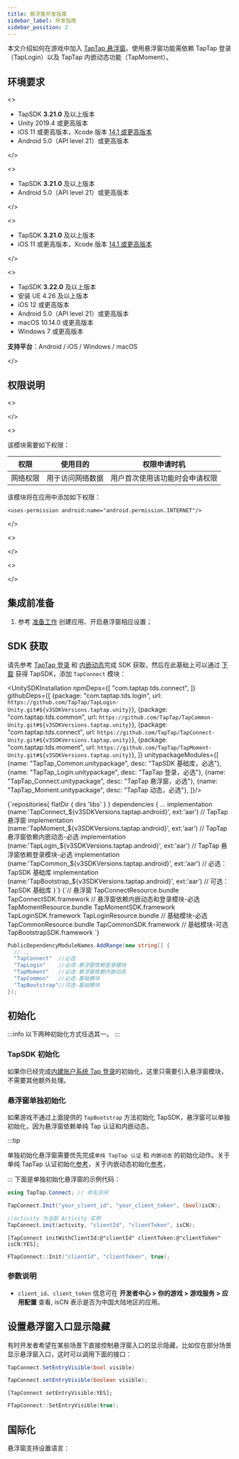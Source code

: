 ```yaml
---
title: 悬浮窗开发指南
sidebar_label: 开发指南
sidebar_position: 2
---
```



本文介绍如何在游戏中加入 [TapTap 悬浮窗](/v3/sdk/taptap-connect/features/)。使用悬浮窗功能需依赖 TapTap 登录（TapLogin）以及 TapTap 内嵌动态功能（TapMoment）。

## 环境要求

<MultiLang kind="ue">

<>

- TapSDK **3.21.0** 及以上版本
- Unity 2019.4 或更高版本
- iOS 11 或更高版本，Xcode 版本 [14.1 或更高版本](https://developer.apple.com/news/?id=jd9wcyov)
- Android 5.0（API level 21）或更高版本

</>

<>

- TapSDK **3.21.0** 及以上版本
- Android 5.0（API level 21）或更高版本

</>

<>

- TapSDK **3.21.0** 及以上版本
- iOS 11 或更高版本，Xcode 版本 [14.1 或更高版本](https://developer.apple.com/news/?id=jd9wcyov)

</>

<>

- TapSDK **3.22.0** 及以上版本
- 安装 UE 4.26 及以上版本
- iOS 12 或更高版本
- Android 5.0（API level 21）或更高版本
- macOS 10.14.0 或更高版本
- Windows 7 或更高版本

**支持平台**：Android / iOS / Windows / macOS

</>

</MultiLang>

## 权限说明

<MultiLang kind="ue">

<>

</>

<>

该模块需要如下权限：

| 权限 | 使用目的 | 权限申请时机 |
| ---------------------- | ---------------------- | ---------------------- |
| 网络权限 | 用于访问网络数据 | 用户首次使用该功能时会申请权限 |

该模块将在应用中添加如下权限：

```
<uses-permission android:name="android.permission.INTERNET"/>
```

</>

<>

</>

<>

</>
</MultiLang>


## 集成前准备

1. 参考 [准备工作](/v3/sdk/start/get-ready/) 创建应用、开启悬浮窗相应设置；

## SDK 获取


请先参考 [TapTap 登录](/v3/sdk/taptap-login/guide/start/#sdk-获取) 和 [内嵌动态](/v3/sdk/embedded-moments/guide/##sdk-获取)完成 SDK 获取，然后在此基础上可以通过 [下载](/tap-download) 获得 TapSDK，添加 `TapConnect` 模块：

<MultiLang kind="ue">

<UnitySDKInstallation 
npmDeps={[
    "com.taptap.tds.connect",
]} 
githubDeps={[
    {package: "com.taptap.tds.login", url: `https://github.com/TapTap/TapLogin-Unity.git#${v3SDKVersions.taptap.unity}`},
    {package: "com.taptap.tds.common", url: `https://github.com/TapTap/TapCommon-Unity.git#${v3SDKVersions.taptap.unity}`},
    {package: "com.taptap.tds.connect", url: `https://github.com/TapTap/TapConnect-Unity.git#${v3SDKVersions.taptap.unity}`},
    {package: "com.taptap.tds.moment", url: `https://github.com/TapTap/TapMoment-Unity.git#${v3SDKVersions.taptap.unity}`},
]}
unitypackageModules={[
    {name: "TapTap_Common.unitypackage", desc: "TapSDK 基础库，必选"},
    {name: "TapTap_Login.unitypackage", desc: "TapTap 登录，必选"},
    {name: "TapTap_Connect.unitypackage", desc: "TapTap 悬浮窗，必选"},
    {name: "TapTap_Moment.unitypackage", desc: "TapTap 动态，必选"},
]}/>

<CodeBlock className="groovy">
  {`repositories{  
    flatDir {  
        dirs 'libs'  
    }  
}  
dependencies {  
    ... 
    implementation (name:'TapConnect_${v3SDKVersions.taptap.android}', ext:'aar') // TapTap 悬浮窗
    implementation (name:'TapMoment_${v3SDKVersions.taptap.android}', ext:'aar') // TapTap 悬浮窗依赖内嵌动态-必选
    implementation (name:'TapLogin_${v3SDKVersions.taptap.android}', ext:'aar')  // TapTap 悬浮窗依赖登录模块-必选
    implementation (name:'TapCommon_${v3SDKVersions.taptap.android}', ext:'aar') // 必选：TapSDK 基础库
    implementation (name:'TapBootstrap_${v3SDKVersions.taptap.android}', ext:'aar') // 可选：TapSDK 基础库
}`}
</CodeBlock>

<CodeBlock className="objectivec">
  {`// 悬浮窗
TapConnectResource.bundle
TapConnectSDK.framework
// 悬浮窗依赖内嵌动态和登录模块-必选
TapMomentResource.bundle
TapMomentSDK.framework
TapLoginSDK.framework
TapLoginResource.bundle
// 基础模块-必选
TapCommonResource.bundle
TapCommonSDK.framework
// 基础模块-可选
TapBootstrapSDK.framework
`}
</CodeBlock>

```cs
PublicDependencyModuleNames.AddRange(new string[] { 
  //...
  "TapConnect"  //必选
  "TapLogin"    //必须-悬浮窗依赖登录模块
  "TapMoment"   //必选-悬浮窗依赖内嵌动态
  "TapCommon"   //必选-基础模块
  "TapBootstrap"//可选-基础模块
});
```

</MultiLang>

## 初始化

:::info
以下两种初始化方式任选其一。
:::

### TapSDK 初始化

如果你已经完成[内建账户系统 Tap 登录](/v3/sdk/taptap-login/guide/start/#sdk-初始化)的初始化，这里只需要引入悬浮窗模块，不需要其他额外处理。

### 悬浮窗单独初始化

如果游戏不通过上面提供的 `TapBootstrap` 方法初始化 TapSDK，悬浮窗可以单独初始化，因为悬浮窗依赖单纯 Tap 认证和内嵌动态，

:::tip

单独初始化悬浮窗需要优先完成`单纯 TapTap 认证` 和 `内嵌动态` 的初始化动作。关于单纯 TapTap 认证初始化[参考](/v3/sdk/taptap-login/guide/tap-login/#初始化)，关于内嵌动态初始化[参考](/v3/sdk/embedded-moments/guide/#单纯的内嵌动态初始化)，

:::
下面是单独初始化悬浮窗的示例代码：

<MultiLang kind="ue">

```cs
using TapTap.Connect; // 命名空间

TapConnect.Init("your_client_id", "your_client_token", (bool)isCN);
```

```java
//activity 为当前 Activity 实例
TapConnect.init(activity, "clientId", "clientToken", isCN);
```

```objc
[TapConnect initWithClientId:@"clientId" clientToken:@"clientToken" isCN:YES];
```

```cpp
FTapConnect::Init("clientId", "clientToken", true);
```

</MultiLang>

### 参数说明

* `client_id`、`client_token` 信息可在 **开发者中心 > 你的游戏 > 游戏服务 > 应用配置** 查看, isCN 表示是否为中国大陆地区的应用。

## 设置悬浮窗入口显示隐藏

有时开发者希望在某些场景下直接控制悬浮窗入口的显示隐藏，比如仅在部分场景显示悬浮窗入口，这时可以调用下面的接口：

<MultiLang kind="ue">

```cs
TapConnect.SetEntryVisible(bool visible)
```

```java
TapConnect.setEntryVisible(boolean visible);
```

```objc
[TapConnect setEntryVisible:YES];
```

```cpp
FTapConnect::SetEntryVisible(true);
```

</MultiLang>

## 国际化

悬浮窗支持设置语言：

<Languages kind="ue" />
